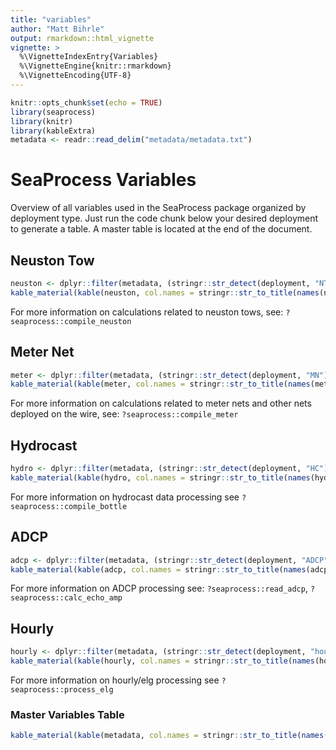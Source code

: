 ```yaml
---
title: "variables"
author: "Matt Bihrle"
output: rmarkdown::html_vignette
vignette: >
  %\VignetteIndexEntry{Variables}
  %\VignetteEngine{knitr::rmarkdown}
  %\VignetteEncoding{UTF-8}
---
```


```r
knitr::opts_chunk$set(echo = TRUE)
library(seaprocess)
library(knitr)
library(kableExtra)
metadata <- readr::read_delim("metadata/metadata.txt")
```

# SeaProcess Variables

Overview of all variables used in the SeaProcess package organized by deployment type. Just run the code chunk below your desired deployment to generate a table. A master table is located at the end of the document.

## Neuston Tow

```r
neuston <- dplyr::filter(metadata, (stringr::str_detect(deployment, "NT") | deployment == "all"))
kable_material(kable(neuston, col.names = stringr::str_to_title(names(neuston))), fixed_thead = T)
```

For more information on calculations related to neuston tows, see: `?seaprocess::compile_neuston`

## Meter Net

```r
meter <- dplyr::filter(metadata, (stringr::str_detect(deployment, "MN") | deployment == "all"))
kable_material(kable(meter, col.names = stringr::str_to_title(names(meter))), fixed_thead = T)
```

For more information on calculations related to meter nets and other nets deployed on the wire, see: `?seaprocess::compile_meter` 

## Hydrocast

```r
hydro <- dplyr::filter(metadata, (stringr::str_detect(deployment, "HC") |  stringr::str_detect(deployment, "CTD") | deployment == "all"))
kable_material(kable(hydro, col.names = stringr::str_to_title(names(hydro))), fixed_thead = T)
```

For more information on hydrocast data processing see `?seaprocess::compile_bottle` <!-- MB TODO, expand this section to point towards info on ctd processing as well -->

## ADCP

```r
adcp <- dplyr::filter(metadata, (stringr::str_detect(deployment, "ADCP") | deployment == "all"))
kable_material(kable(adcp, col.names = stringr::str_to_title(names(adcp))), fixed_thead = T)
```

For more information on ADCP processing see: `?seaprocess::read_adcp`, `?seaprocess::calc_echo_amp`

## Hourly

```r
hourly <- dplyr::filter(metadata, (stringr::str_detect(deployment, "hourly") | deployment == "all"))
kable_material(kable(hourly, col.names = stringr::str_to_title(names(hourly))), fixed_thead = T)
```

For more information on hourly/elg processing see `?seaprocess::process_elg`

### Master Variables Table

```r
kable_material(kable(metadata, col.names = stringr::str_to_title(names(metadata))), fixed_thead = T)
```
